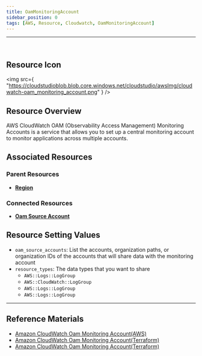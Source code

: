 ```yaml
---
title: OamMonitoringAccount
sidebar_position: 0
tags: [AWS, Resource, Cloudwatch, OamMonitoringAccount]
---
```


<hr />
<br />

## Resource Icon

<img
    src={
        "https://cloudstudioblob.blob.core.windows.net/cloudstudio/awsImg/cloudwatch-oam_monitoring_account.png"
    }
/>

## Resource Overview

AWS CloudWatch OAM (Observability Access Management) Monitoring Accounts is a service that allows you to set up a central monitoring account to monitor applications across multiple accounts.

## Associated Resources

### Parent Resources

-   [**Region**](https://docs.cstudio.app/en/docs/resource/aws/Base/Region)

### Connected Resources

-   [**Oam Source Account**](https://docs.cstudio.app/en/docs/resource/aws/Cloudwatch/OamSourceAccount)

## Resource Setting Values

-   `oam_source_accounts`: List the accounts, organization paths, or organization IDs of the accounts that will share data with the monitoring account
-   `resource_types`: The data types that you want to share
    -   `AWS::Logs::LogGroup`
    -   `AWS::CloudWatch::LogGroup`
    -   `AWS::Logs::LogGroup`
    -   `AWS::Logs::LogGroup`



---

## Reference Materials

-   [Amazon CloudWatch Oam Monitoring Account(AWS)](https://docs.aws.amazon.com/AmazonCloudWatch/latest/monitoring/CloudWatch-Unified-Cross-Account-Setup.html#Unified-Cross-Account-Setup-ConfigureMonitoringAccount)
-   [Amazon CloudWatch Oam Monitoring Account(Terraform)](https://registry.terraform.io/providers/hashicorp/aws/latest/docs/resources/oam_link)
-   [Amazon CloudWatch Oam Monitoring Account(Terraform)](https://registry.terraform.io/providers/hashicorp/aws/latest/docs/resources/oam_sink_policy)


